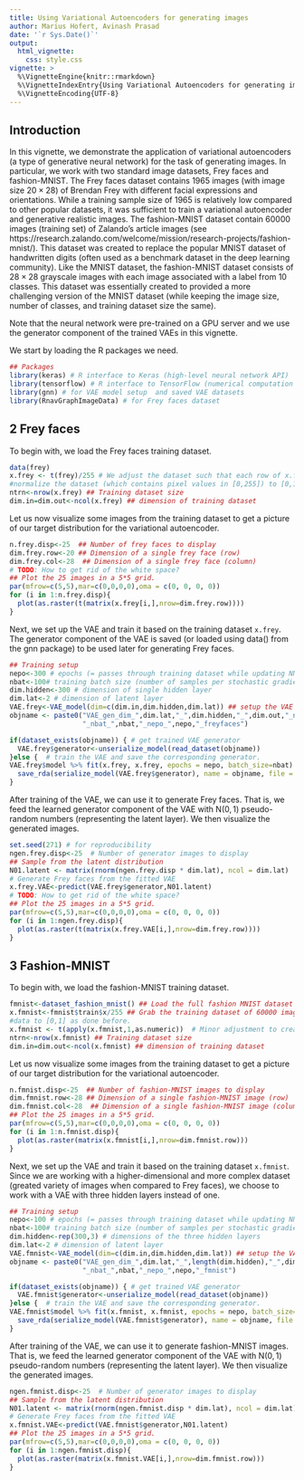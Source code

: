 ---
title: Using Variational Autoencoders for generating images
author: Marius Hofert, Avinash Prasad
date: '`r Sys.Date()`'
output:
  html_vignette:
    css: style.css
vignette: >
  %\VignetteEngine{knitr::rmarkdown}
  %\VignetteIndexEntry{Using Variational Autoencoders for generating images}
  %\VignetteEncoding{UTF-8}
---
## Introduction
In this vignette, we demonstrate the application of variational autoencoders (a type of generative neural network) for the task of generating images. In particular, we work with two standard image datasets, Frey faces and fashion-MNIST. The Frey faces dataset contains 1965 images (with image size $20 \times 28$)  of Brendan Frey with different facial expressions and orientations. While a training sample size of 1965 is relatively low compared to other popular datasets, it was sufficient to train a variational autoencoder and generative realistic images. The fashion-MNIST dataset contain 60000 images (training set) of Zalando's article images (see https://research.zalando.com/welcome/mission/research-projects/fashion-mnist/). This dataset was created to replace the popular MNIST dataset of handwritten digits (often used as a benchmark dataset in the deep learning community). Like the MNIST dataset, the fashion-MNIST dataset consists of $28 \times 28$ grayscale images with each image associated with a label from 10 classes. This dataset was essentially created to provided a more challenging version of the MNIST dataset (while keeping the image size, number of classes, and training dataset size the same).  

Note that the neural network were pre-trained on a GPU server and we use the generator component of the trained VAEs in this vignette. 

We start by loading the R packages we need.


```{r setup, message = FALSE}
## Packages
library(keras) # R interface to Keras (high-level neural network API)
library(tensorflow) # R interface to TensorFlow (numerical computation with tensors)
library(gnn) # for VAE model setup  and saved VAE datasets
library(RnavGraphImageData) # for Frey faces dataset
```

## 2 Frey faces

To begin with, we load the Frey faces training dataset.

```{r 2_definition_training_dataset}
data(frey)
x.frey <- t(frey)/255 # We adjust the dataset such that each row of x.frey  represents a sample and
#normalize the dataset (which contains pixel values in [0,255]) to [0,1] to help train the VAE. 
ntrn<-nrow(x.frey) ## Training dataset size
dim.in=dim.out<-ncol(x.frey) ## dimension of training dataset
```

Let us now visualize some images from the training dataset to get a picture of our target distribution for the variational autoencoder.

```{r 2_plot, fig.align = "center", fig.width = 12, fig.height = 12, fig.show = "hold"}
n.frey.disp<-25  ## Number of frey faces to display 
dim.frey.row<-20 ## Dimension of a single frey face (row)
dim.frey.col<-28  ## Dimension of a single frey face (column)
# TODO: How to get rid of the white space?
## Plot the 25 images in a 5*5 grid.
par(mfrow=c(5,5),mar=c(0,0,0,0),oma = c(0, 0, 0, 0))
for (i in 1:n.frey.disp){
  plot(as.raster(t(matrix(x.frey[i,],nrow=dim.frey.row))))
}
```

Next, we set up the VAE and train it based on the training dataset `x.frey`. The generator component of the
VAE is saved (or loaded using data() from the gnn package) to be used later for generating Frey faces. 

```{r 2_training}
## Training setup
nepo<-300 # epochs (= passes through training dataset while updating NN parameters)
nbat<-100# training batch size (number of samples per stochastic gradient step)
dim.hidden<-300 # dimension of single hidden layer
dim.lat<-2 # dimension of latent layer
VAE.frey<-VAE_model(dim=c(dim.in,dim.hidden,dim.lat)) ## setup the VAE
objname <- paste0("VAE_gen_dim_",dim.lat,"_",dim.hidden,"_",dim.out,"_ntrn_",ntrn,
                  "_nbat_",nbat,"_nepo_",nepo,"_freyfaces")

if(dataset_exists(objname)) { # get trained VAE generator
  VAE.frey$generator<-unserialize_model(read_dataset(objname))
}else {  # train the VAE and save the corresponding generator.
VAE.frey$model %>% fit(x.frey, x.frey, epochs = nepo, batch_size=nbat)
  save_rda(serialize_model(VAE.frey$generator), name = objname, file = paste0(objname,".rda"))
}
```

After training of the VAE, we can use it to generate Frey faces. That is, we feed the learned generator component of the VAE  with $\mathrm{N}(0,1)$ pseudo-random numbers (representing the latent layer). We then visualize the generated images.  

```{r 2_sampling_and_visualize, fig.align = "center", fig.width = 12, fig.height = 12, fig.show = "hold"}
set.seed(271) # for reproducibility
ngen.frey.disp<-25  # Number of generator images to display 
## Sample from the latent distribution
N01.latent <- matrix(rnorm(ngen.frey.disp * dim.lat), ncol = dim.lat)
# Generate Frey faces from the fitted VAE
x.frey.VAE<-predict(VAE.frey$generator,N01.latent)
# TODO: How to get rid of the white space?
## Plot the 25 images in a 5*5 grid.
par(mfrow=c(5,5),mar=c(0,0,0,0),oma = c(0, 0, 0, 0))
for (i in 1:ngen.frey.disp){
  plot(as.raster(t(matrix(x.frey.VAE[i,],nrow=dim.frey.row))))
}
```

## 3 Fashion-MNIST

To begin with, we load the fashion-MNIST training dataset.


```{r 3_definition_training_dataset}
fmnist<-dataset_fashion_mnist() ## Load the full fashion MNIST dataset from Keras R package
x.fmnist<-fmnist$train$x/255 ## Grab the training dataset of 60000 images and normalize the 
#data to [0,1] as done before.
x.fmnist <- t(apply(x.fmnist,1,as.numeric))  # Minor adjustment to create the appropriate traning dataset
ntrn<-nrow(x.fmnist) ## Training dataset size
dim.in=dim.out<-ncol(x.fmnist) ## dimension of training dataset
```

Let us now visualize some images from the training dataset to get a picture of our target distribution for the variational autoencoder.


```{r 3_plot, fig.align = "center", fig.width = 12, fig.height = 12, fig.show = "hold"}
n.fmnist.disp<-25  ## Number of fashion-MNIST images to display 
dim.fmnist.row<-28 ## Dimension of a single fashion-MNIST image (row)
dim.fmnist.col<-28  ## Dimension of a single fashion-MNIST image (column)
## Plot the 25 images in a 5*5 grid.
par(mfrow=c(5,5),mar=c(0,0,0,0),oma = c(0, 0, 0, 0))
for (i in 1:n.fmnist.disp){
  plot(as.raster(matrix(x.fmnist[i,],nrow=dim.fmnist.row)))
}
```

Next, we set up the VAE and train it based on the training dataset `x.fmnist`. Since we are working with a higher-dimensional and more complex dataset (greated variety of images when compared to Frey faces), we choose to work with a VAE with three hidden layers instead of one.

```{r 3_training}
## Training setup
nepo<-100 # epochs (= passes through training dataset while updating NN parameters)
nbat<-100# training batch size (number of samples per stochastic gradient step)
dim.hidden<-rep(300,3) # dimensions of the three hidden layers
dim.lat<-2 # dimension of latent layer
VAE.fmnist<-VAE_model(dim=c(dim.in,dim.hidden,dim.lat)) ## setup the VAE
objname <- paste0("VAE_gen_dim_",dim.lat,"_",length(dim.hidden),"_",dim.hidden[1],"_",dim.out,"_ntrn_",ntrn,
                  "_nbat_",nbat,"_nepo_",nepo,"_fmnist")

if(dataset_exists(objname)) { # get trained VAE generator
  VAE.fmnist$generator<-unserialize_model(read_dataset(objname))
}else {  # train the VAE and save the corresponding generator.
VAE.fmnist$model %>% fit(x.fmnist, x.fmnist, epochs = nepo, batch_size=nbat)
  save_rda(serialize_model(VAE.fmnist$generator), name = objname, file = paste0(objname,".rda"))
}
```

After training of the VAE, we can use it to generate fashion-MNIST images. That is, we feed the learned generator component of the VAE with $\mathrm{N}(0,1)$ pseudo-random numbers (representing the latent layer). We then visualize the generated images.  

```{r 3_sampling_and_visualize, fig.align = "center", fig.width = 12, fig.height = 12, fig.show = "hold"}
ngen.fmnist.disp<-25  # Number of generator images to display 
## Sample from the latent distribution
N01.latent <- matrix(rnorm(ngen.fmnist.disp * dim.lat), ncol = dim.lat)
# Generate Frey faces from the fitted VAE
x.fmnist.VAE<-predict(VAE.fmnist$generator,N01.latent)
## Plot the 25 images in a 5*5 grid.
par(mfrow=c(5,5),mar=c(0,0,0,0),oma = c(0, 0, 0, 0))
for (i in 1:ngen.fmnist.disp){
  plot(as.raster(matrix(x.fmnist.VAE[i,],nrow=dim.fmnist.row)))
}
```

